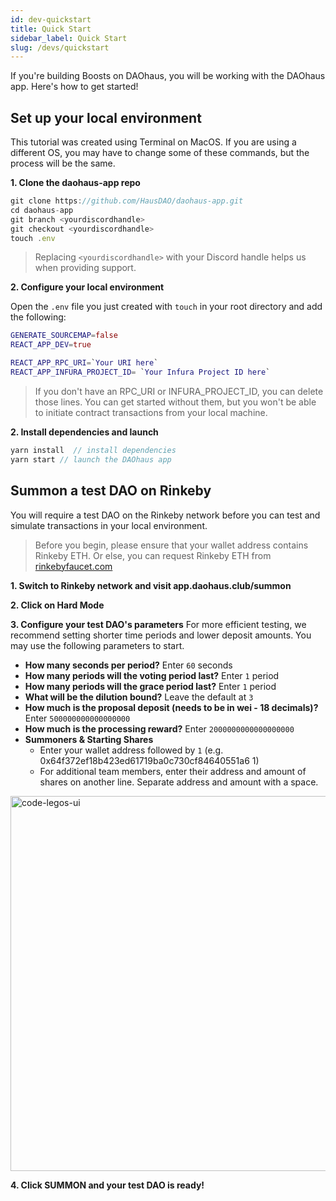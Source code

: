```yaml
---
id: dev-quickstart
title: Quick Start
sidebar_label: Quick Start
slug: /devs/quickstart
---
```


If you're building Boosts on DAOhaus, you will be working with the DAOhaus app. Here's how to get started!

## Set up your local environment 
This tutorial was created using Terminal on MacOS.  If you are using a different OS, you may have to change some of these commands, but the process will be the same.

**1. Clone the daohaus-app repo**

  ```javascript
  git clone https://github.com/HausDAO/daohaus-app.git
  cd daohaus-app
  git branch <yourdiscordhandle>
  git checkout <yourdiscordhandle>
  touch .env
  ```
>Replacing ```<yourdiscordhandle>``` with your Discord handle helps us when providing support.

**2. Configure your local environment**

Open the `.env` file you just created with ```touch``` in your root directory and add the following:
``` g
GENERATE_SOURCEMAP=false
REACT_APP_DEV=true

REACT_APP_RPC_URI=`Your URI here` 
REACT_APP_INFURA_PROJECT_ID= `Your Infura Project ID here` 
```
>If you don't have an RPC_URI or INFURA_PROJECT_ID, you can delete those lines. You can get started without them, but you won't be able to initiate contract transactions from your local machine. 

**2. Install dependencies and launch**

  ```javascript
  yarn install  // install dependencies
  yarn start // launch the DAOhaus app
  ```

## Summon a test DAO on Rinkeby 
You will require a test DAO on the Rinkeby network before you can test and simulate transactions in your local environment.
> Before you begin, please ensure that your wallet address contains Rinkeby ETH. Or else, you can request Rinkeby ETH from [rinkebyfaucet.com](https://www.rinkebyfaucet.com)

**1. Switch to Rinkeby network and visit app.daohaus.club/summon**

**2. Click on Hard Mode**

**3. Configure your test DAO's parameters**
For more efficient testing, we recommend setting shorter time periods and lower deposit amounts. You may use the following parameters to start. 
* **How many seconds per period?** Enter `60` seconds
* **How many periods will the voting period last?** Enter `1` period
* **How many periods will the grace period last?** Enter `1` period 
* **What will be the dilution bound?** Leave the default at `3`
* **How much is the proposal deposit (needs to be in wei - 18 decimals)?** Enter `500000000000000000` 
* **How much is the processing reward?** Enter `2000000000000000000`
* **Summoners & Starting Shares**
    * Enter your wallet address followed by `1` (e.g. 0x64f372ef18b423ed61719ba0c730cf84640551a6 1)
    * For additional team members, enter their address and amount of shares on another line. Separate address and amount with a space. 

<img src="https://i.imgur.com/05YAVYq.png" alt="code-legos-ui" width="600"/>


**4. Click SUMMON and your test DAO is ready!**
















